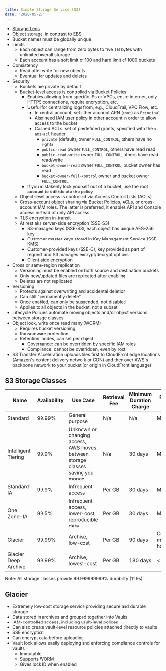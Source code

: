 ```yaml
---
title: Simple Storage Service (S3)
date: "2020-05-25"
---
```


- [Storage Lens](https://aws.amazon.com/blogs/aws/s3-storage-lens/)
- Object storage, in contrast to EBS
- Bucket names must be globally unique
- Limits
  - Each object can range from zero bytes to five TB bytes with unlimited overall storage
  - Each account has a soft limit of 100 and hard limit of 1000 buckets
- Consistency
  - Read after write for new objects
  - Eventual for updates and deletes
- Security
  - Buckets are private by default
  - Bucket-level access is controlled via Bucket Policies
    - Enables allowing from specific IPs or VPCs, entire internet, only HTTPS connections, require encryption, etc.
    - Useful for centralizing logs from, e.g., CloudTrail, VPC Flow, etc.
      - In central account, set other account ARN (`root`) as `Principal`
      - Also need IAM user policy in other account in order to allow access to the bucket
      - Canned ACLs: set of predefined grants, specified with the `x-amz-acl` header
        - `private` (default), owner `FULL_CONTROL`, others have no rights
        - `public-read` owner `FULL_CONTROL`, others have read read
        - `public-read-write` owner `FULL_CONTROL`, others have read read/write
        - `bucket-owner-read` owner `FULL_CONTROL`, bucket owner has read
        - `bucket-owner-full-control` owner and bucket owner `FULL_CONTROL`
    - If you mistakenly lock yourself out of a bucket, use the root account to edit/delete the policy
  - Object-level access is controlled via Access Control Lists (ACLs)
  - Cross-account object sharing via Bucket Policies, ACLs, or cross-account IAM roles. The latter is preferred, it enables API and Console access instead of only API access.
  - TLS encryption in-transit
  - At rest aka server-side encryption (SSE-S3)
    - S3-managed keys (SSE-S3), each object has unique AES-256 key
    - Customer master keys stored in Key Management Service (SSE-KMS)
    - Customer-provided keys (SSE-C), key provided as part of request and S3 manages encrypt/decrypt options
    - Client-side encryption
- Cross or same-region replication
  - Versioning must be enabled on both source and destination buckets
  - Only new/updated files are replicated after enabling
  - Deletes are not replicated
- Versioning
  - Protects against overwriting and accidental deletion
  - Can still "permanently delete"
  - Once enabled, can only be suspended, not disabled
  - Applies to all objects in the bucket, not a subset
- Lifecycle Policies automate moving objects and/or object versions between storage classes
- Object lock, write once read many (WORM)
  - Requires bucket versioning
  - Ransomware protection
  - Retention modes, can set per object
    - Governance: can be overridden by specific IAM roles
    - Compliance: cannot be overridden, even by root
- S3 Transfer Acceleration uploads files first to CloudFront edge locations (Amazon's content delivery network or CDN) and then over AWS's backbone network to your bucket (or origin in CloudFront language)

## S3 Storage Classes

| Name                 | Availability | Use Case                                                                       | Retrieval Fee | Minimum Duration Charge | First-Byte Latency            |
| -------------------- | ------------ | ------------------------------------------------------------------------------ | ------------- | ----------------------- | ----------------------------- |
| Standard             | 99.99%       | General purpose                                                                | N/a           | N/a                     | Milliseconds                  |
| Intelligent Tiering  | 99.9%        | Unknown or changing access, AWS moves between storage classes saving you money | N/a           | 30 days                 | Milliseconds                  |
| Standard-IA          | 99.9%        | Infrequent access                                                              | Per GB        | 30 days                 | Milliseconds                  |
| One Zone-IA          | 99.5%        | Infrequent access, lower-cost, reproducible data                               | Per GB        | 30 days                 | Milliseconds                  |
| Glacier              | 99.99%       | Archive, low-cost                                                              | Per GB        | 90 days                 | Configurable minutes to hours |
| Glacier Deep Archive | 99.99%       | Archive, lowest-cost                                                           | Per GB        | 180 days                | < 12 hours                    |

Note: All storage classes provide 99.999999999% durability (11 9s)

## Glacier

- Extremely low-cost storage service providing secure and durable storage
- Data stored in archives and grouped together into Vaults
- IAM-controlled access, including vault-level polices
- Can also create vault-level resource policies attached directly to vaults
- SSE encryption
- Can encrypt data before uploading
- Vault lock allows easily deploying and enforcing compliance controls for vaults
  - Immutable
  - Supports WORM
  - Gives lock ID when enabled

